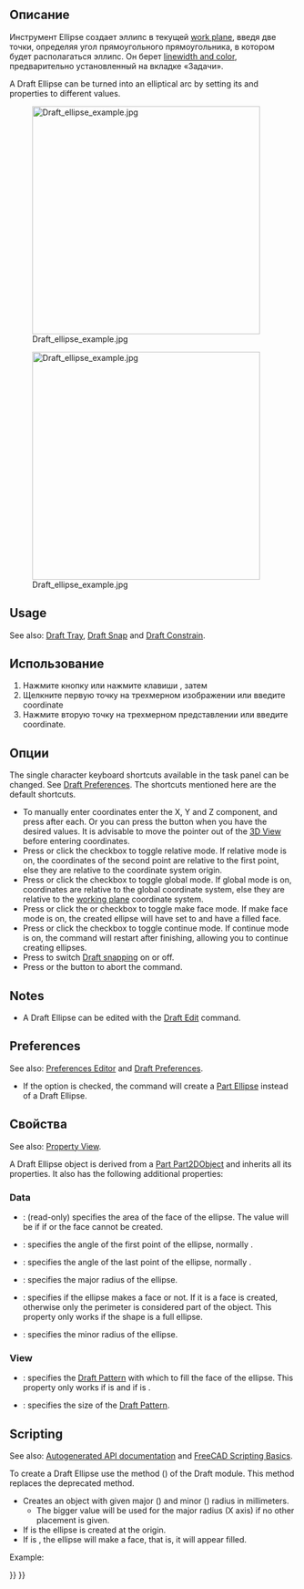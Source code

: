 <languages/>

{{Docnav
|[[Draft_Circle|Circle]]
|[[Draft_Rectangle|Rectangle]]
|[[Draft_Workbench|Draft]]
|IconL=Draft_Circle.svg 
|IconR=Draft_Rectangle.svg 
|IconC=Workbench_Draft.svg
}}

<div class="mw-translate-fuzzy">
{{GuiCommand/ru
|Name=Draft Ellipse
|Name/ru=Draft Ellipse
|MenuLocation=Черчение -> Эллипс
|Workbenches=[[Draft_Workbench/ru|Draft]], [[Arch_Workbench/ru|Arch]]
|Shortcut={{KEY|E}} {{KEY|L}}
|SeeAlso=[[Draft Circle/ru|Окружность]]
}}
</div>

<span id="Description"></span>
==Описание==

<div class="mw-translate-fuzzy">
Инструмент Ellipse создает эллипс в текущей [[Draft SelectPlane|work plane]], введя две точки, определяя угол прямоугольного прямоугольника, в котором будет располагаться эллипс. Он берет [[Draft Linestyle|linewidth and color]], предварительно установленный на вкладке «Задачи».
</div>

A Draft Ellipse can be turned into an elliptical arc by setting its {{PropertyData|First Angle}} and {{PropertyData|Last Angle}} properties to different values.

[[Image:Draft_ellipse_example.jpg|400px]]
<div class="mw-translate-fuzzy">
[[Image:Draft_ellipse_example.jpg|400px]]
</div>

==Usage==

See also: [[Draft_Tray|Draft Tray]], [[Draft_Snap|Draft Snap]] and [[Draft_Constrain|Draft Constrain]].

<div class="mw-translate-fuzzy">
== Использование ==
# Нажмите кнопку {{KEY|[[Image:Draft Ellipse.png|16px]] [[Draft Ellipse]]}}  или нажмите клавиши {{KEY | C}}, затем  {{KEY | I}}
# Щелкните первую точку на трехмерном изображении или введите coordinate
# Нажмите вторую точку на трехмерном представлении или введите coordinate.
</div>

<span id="Options"></span>
==Опции==

The single character keyboard shortcuts available in the task panel can be changed. See [[Draft_Preferences|Draft Preferences]]. The shortcuts mentioned here are the default shortcuts.

* To manually enter coordinates enter the X, Y and Z component, and press {{KEY|Enter}} after each. Or you can press the {{Button|[[Image:Draft_AddPoint.svg|16px]] Enter Point}} button when you have the desired values. It is advisable to move the pointer out of the [[3D_view|3D View]] before entering coordinates.
* Press {{KEY|R}} or click the {{MenuCommand|Relative}} checkbox to toggle relative mode. If relative mode is on, the coordinates of the second point are relative to the first point, else they are relative to the coordinate system origin.
* Press {{KEY|G}} or click the {{MenuCommand|Global}} checkbox to toggle global mode. If global mode is on, coordinates are relative to the global coordinate system, else they are relative to the [[Draft_SelectPlane|working plane]] coordinate system.
* Press {{KEY|F}} or click the {{MenuCommand|Filled}}{{VersionNoteMinus|1.0}} or {{MenuCommand|Make face}}{{VersionNote|1.1}} checkbox to toggle make face mode. If make face mode is on, the created ellipse will have {{PropertyData|Make Face}} set to {{TRUE}} and have a filled face.
* Press {{KEY|N}} or click the {{MenuCommand|Continue}} checkbox to toggle continue mode. If continue mode is on, the command will restart after finishing, allowing you to continue creating ellipses.
* Press {{KEY|S}} to switch [[Draft_Snap|Draft snapping]] on or off.
* Press {{KEY|Esc}} or the {{Button|Close}} button to abort the command.

==Notes==

* A Draft Ellipse can be edited with the [[Draft_Edit|Draft Edit]] command.

==Preferences==

See also: [[Preferences_Editor|Preferences Editor]] and [[Draft_Preferences|Draft Preferences]].

* If the {{MenuCommand|Edit → Preferences → Draft → General → Create Part primitives if possible}} option is checked, the command will create a [[Part_Ellipse|Part Ellipse]] instead of a Draft Ellipse.

<span id="Properties"></span>
==Свойства==

See also: [[Property_View|Property View]].

A Draft Ellipse object is derived from a [[Part_Part2DObject|Part Part2DObject]] and inherits all its properties. It also has the following additional properties:

===Data===

{{TitleProperty|Draft}}

* {{PropertyData|Area|Area}}: (read-only) specifies the area of the face of the ellipse. The value will be {{value|0.0}} if {{PropertyData|Make Face}} if {{FALSE}} or the face cannot be created.
* {{PropertyData|First Angle|Angle}}: specifies the angle of the first point of the ellipse, normally {{value|0&#176;}}.
* {{PropertyData|Last Angle|Angle}}: specifies the angle of the last point of the ellipse, normally {{value|0&#176;}}.
* {{PropertyData|Major Radius|Length}}: specifies the major radius of the ellipse.
* {{PropertyData|Make Face|Bool}}: specifies if the ellipse makes a face or not. If it is {{TRUE}} a face is created, otherwise only the perimeter is considered part of the object. This property only works if the shape is a full ellipse.
* {{PropertyData|Minor Radius|Length}}: specifies the minor radius of the ellipse.

===View===

{{TitleProperty|Draft}}

* {{PropertyView|Pattern|Enumeration}}: specifies the [[Draft_Pattern|Draft Pattern]] with which to fill the face of the ellipse. This property only works if {{PropertyData|Make Face}} is {{TRUE}} and if {{PropertyView|Display Mode}} is {{value|Flat Lines}}.
* {{PropertyView|Pattern Size|Float}}: specifies the size of the [[Draft_Pattern|Draft Pattern]].

==Scripting==

See also: [https://freecad.github.io/SourceDoc/ Autogenerated API documentation] and [[FreeCAD Scripting Basics|FreeCAD Scripting Basics]].

To create a Draft Ellipse use the {{incode|make_ellipse}} method ({{Version|0.19}}) of the Draft module. This method replaces the deprecated {{incode|makeEllipse}} method.

{{Code|code=
ellipse = make_ellipse(majradius, minradius, placement=None, face=True, support=None)
}}

* Creates an {{incode|ellipse}} object with given major ({{incode|majradius}}) and minor ({{incode|minradius}}) radius in millimeters.
** The bigger value will be used for the major radius (X axis) if no other placement is given.
* If {{incode|placement}} is {{incode|None}} the ellipse is created at the origin.
* If {{incode|face}} is {{incode|True}}, the ellipse will make a face, that is, it will appear filled.

Example:

{{Code|code=
import FreeCAD as App
import Draft

doc = App.newDocument()

ellipse1 = Draft.make_ellipse(3000, 200)
ellipse2 = Draft.make_ellipse(700, 1000)

zaxis = App.Vector(0, 0, 1)
p3 = App.Vector(1000, 1000, 0)
place3 = App.Placement(p3, App.Rotation(zaxis, 90))

ellipse3 = Draft.make_ellipse(700, 1000, placement=place3)

doc.recompute()
}}


{{Docnav
|[[Draft_Circle|Circle]]
|[[Draft_Rectangle|Rectangle]]
|[[Draft_Workbench|Draft]]
|IconL=Draft_Circle.svg 
|IconR=Draft_Rectangle.svg 
|IconC=Workbench_Draft.svg
}}

{{Draft Tools navi{{#translation:}}}}
{{Userdocnavi{{#translation:}}}}
